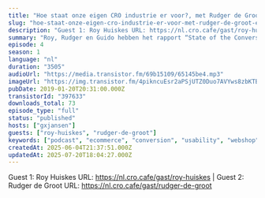 ```yaml
---
title: "Hoe staat onze eigen CRO industrie er voor?, met Rudger de Groot en Roy Huiskes"
slug: "hoe-staat-onze-eigen-cro-industrie-er-voor-met-rudger-de-groot-en-roy-huiskes"
description: "Guest 1: Roy Huiskes URL: https://nl.cro.cafe/gast/roy-huiskes | Guest 2: Rudger de Groot URL: https://nl.cro.cafe/gast/rudger-de-groot"
summary: "Roy, Rudger en Guido hebben het rapport “State of the Conversion Optimization Industry 2018” gelezen dat ConversionXL afgelopen december voor het 3e jaar op rij heeft uitgebracht. Hierin staan de resultaten van een vragenlijst met 26 vragen die is ingevuld door ruim 700 mensen wereldwijd en dat rapport gaan we in deze aflevering ontleden. We bespreken dit rapport en zijn (heel) kritisch over de staat van onze eigen CRO industry."
episode: 4
season: 1
language: "nl"
duration: "3505"
audioUrl: "https://media.transistor.fm/69b15109/65145be4.mp3"
imageUrl: "https://img.transistor.fm/4pikncuEsr2aPSjUTZ0Duo7AVYws8zbKTBJMqcTOv5k/rs:fill:3000:3000:1/q:60/aHR0cHM6Ly9pbWct/dXBsb2FkLXByb2R1/Y3Rpb24udHJhbnNp/c3Rvci5mbS85MjAy/OWNjNTJmNGJlYmFl/NmU1MDk0YWUyYTE2/NDNjZS5qcGVn.webp"
pubDate: 2019-01-20T20:31:00.000Z
transistorId: "397633"
downloads_total: 73
episode_type: "full"
status: "published"
hosts: ["gxjansen"]
guests: ["roy-huiskes", "rudger-de-groot"]
keywords: ["podcast", "ecommerce", "conversion", "usability", "webshop", "english"]
createdAt: 2025-06-04T21:37:51.000Z
updatedAt: 2025-07-20T18:04:27.000Z
---
```


Guest 1: Roy Huiskes URL: https://nl.cro.cafe/gast/roy-huiskes | Guest 2: Rudger de Groot URL: https://nl.cro.cafe/gast/rudger-de-groot
